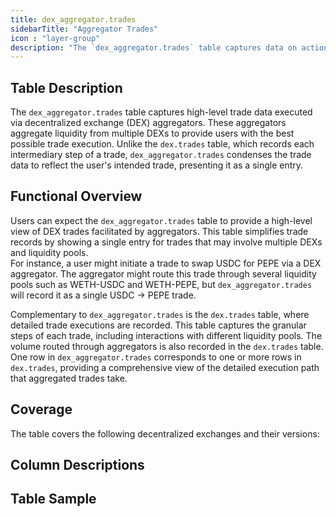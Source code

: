 ```yaml
---
title: dex_aggregator.trades
sidebarTitle: "Aggregator Trades"
icon : "layer-group"
description: "The `dex_aggregator.trades` table captures data on actions taken on aggregators - recording all events across various aggregators and blockchains."
---
```



<Frame caption="This table stores data on aggregator trades across protocols...">
  <DuneEmbed qID={3787155} vID={6367567} height={300} />
</Frame>

<Frame caption="... and chains">
  <DuneEmbed qID={3787158} vID={6367574} height={300} />
</Frame>

## Table Description

The `dex_aggregator.trades` table captures high-level trade data executed via decentralized exchange (DEX) aggregators. These aggregators aggregate liquidity from multiple DEXs to provide users with the best possible trade execution. Unlike the `dex.trades` table, which records each intermediary step of a trade, `dex_aggregator.trades` condenses the trade data to reflect the user's intended trade, presenting it as a single entry.

## Functional Overview

Users can expect the `dex_aggregator.trades` table to provide a high-level view of DEX trades facilitated by aggregators. This table simplifies trade records by showing a single entry for trades that may involve multiple DEXs and liquidity pools.   
For instance, a user might initiate a trade to swap USDC for PEPE via a DEX aggregator. The aggregator might route this trade through several liquidity pools such as WETH-USDC and WETH-PEPE, but `dex_aggregator.trades` will record it as a single USDC -> PEPE trade.

Complementary to `dex_aggregator.trades` is the `dex.trades` table, where detailed trade executions are recorded. This table captures the granular steps of each trade, including interactions with different liquidity pools. The volume routed through aggregators is also recorded in the `dex.trades` table. One row in `dex_aggregator.trades` corresponds to one or more rows in `dex.trades`, providing a comprehensive view of the detailed execution path that aggregated trades take.

## Coverage

The table covers the following decentralized exchanges and their versions:

<div>
  <DuneEmbed qID={3457736} vID={5810651} height={500} />
</div>


## Column Descriptions


<ColumnDescriptions tableSchema="dex_aggregator" tableName="trades" />

## Table Sample


<TableSample tableSchema="dex_aggregator" tableName="trades" />
